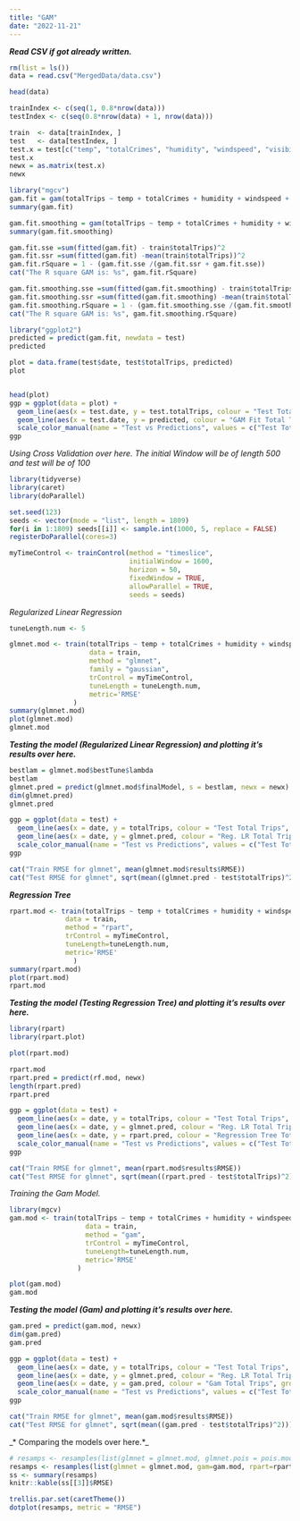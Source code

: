 ```yaml
---
title: "GAM"
date: "2022-11-21"
---
```


***Read CSV if got already written.***
```r
rm(list = ls())
data = read.csv("MergedData/data.csv")
```

```r
head(data)

trainIndex <- c(seq(1, 0.8*nrow(data)))
testIndex <- c(seq(0.8*nrow(data) + 1, nrow(data)))

train  <- data[trainIndex, ]
test   <- data[testIndex, ]
test.x = test[c("temp", "totalCrimes", "humidity", "windspeed", "visibility", "feelslike", "uvindex")]
test.x
newx = as.matrix(test.x)
newx
```

```r
library("mgcv")
gam.fit = gam(totalTrips ~ temp + totalCrimes + humidity + windspeed + visibility + feelslike + uvindex, data = train)
summary(gam.fit)

gam.fit.smoothing = gam(totalTrips ~ temp + totalCrimes + humidity + windspeed + visibility + feelslike + uvindex, data = train)
summary(gam.fit.smoothing)
```

```r
gam.fit.sse =sum(fitted(gam.fit) - train$totalTrips)^2
gam.fit.ssr =sum(fitted(gam.fit) -mean(train$totalTrips))^2
gam.fit.rSquare = 1 - (gam.fit.sse /(gam.fit.ssr + gam.fit.sse))
cat("The R square GAM is: %s", gam.fit.rSquare)

gam.fit.smoothing.sse =sum(fitted(gam.fit.smoothing) - train$totalTrips)^2
gam.fit.smoothing.ssr =sum(fitted(gam.fit.smoothing) -mean(train$totalTrips))^2
gam.fit.smoothing.rSquare = 1 - (gam.fit.smoothing.sse /(gam.fit.smoothing.ssr + gam.fit.smoothing.sse))
cat("The R square GAM is: %s", gam.fit.smoothing.rSquare)
```

```r
library("ggplot2")
predicted = predict(gam.fit, newdata = test)
predicted

plot = data.frame(test$date, test$totalTrips, predicted)
plot


head(plot)
ggp = ggplot(data = plot) + 
  geom_line(aes(x = test.date, y = test.totalTrips, colour = "Test Total Trips", group = 1)) + 
  geom_line(aes(x = test.date, y = predicted, colour = "GAM Fit Total Trips", group = 1)) +
  scale_color_manual(name = "Test vs Predictions", values = c("Test Total Trips" = 2, "GAM Fit Total Trips" = 3))
ggp
```


*Using Cross Validation over here. The initial Window will be of length 500 and test will be of 100*

```r

library(tidyverse)
library(caret)
library(doParallel)

set.seed(123)
seeds <- vector(mode = "list", length = 1809)
for(i in 1:1809) seeds[[i]] <- sample.int(1000, 5, replace = FALSE)
registerDoParallel(cores=3)

myTimeControl <- trainControl(method = "timeslice",
                              initialWindow = 1600,
                              horizon = 50,
                              fixedWindow = TRUE,
                              allowParallel = TRUE,
                              seeds = seeds)

```



*Regularized Linear Regression*

```r
tuneLength.num <- 5

glmnet.mod <- train(totalTrips ~ temp + totalCrimes + humidity + windspeed + visibility + feelslike + uvindex,
                    data = train,
                    method = "glmnet",
                    family = "gaussian",
                    trControl = myTimeControl,
                    tuneLength = tuneLength.num,
                    metric='RMSE'
                )
summary(glmnet.mod)
plot(glmnet.mod)
glmnet.mod
```

***Testing the model (Regularized Linear Regression) and plotting it's results over here.***

```r
bestlam = glmnet.mod$bestTune$lambda
bestlam
glmnet.pred = predict(glmnet.mod$finalModel, s = bestlam, newx = newx)
dim(glmnet.pred)
glmnet.pred

ggp = ggplot(data = test) + 
  geom_line(aes(x = date, y = totalTrips, colour = "Test Total Trips", group=1)) +
  geom_line(aes(x = date, y = glmnet.pred, colour = "Reg. LR Total Trips", group=1)) + 
  scale_color_manual(name = "Test vs Predictions", values = c("Test Total Trips" = 2, "Reg. LR Total Trips" = 3))
ggp

cat("Train RMSE for glmnet", mean(glmnet.mod$results$RMSE))
cat("Test RMSE for glmnet", sqrt(mean((glmnet.pred - test$totalTrips)^2)))
```

***Regression Tree***

```r
rpart.mod <- train(totalTrips ~ temp + totalCrimes + humidity + windspeed + visibility + feelslike + uvindex,
              data = train,
              method = "rpart",
              trControl = myTimeControl,
              tuneLength=tuneLength.num,
              metric='RMSE'
                )
summary(rpart.mod)
plot(rpart.mod)
rpart.mod
```

***Testing the model (Testing Regression Tree) and plotting it's results over here.***

```r
library(rpart)
library(rpart.plot)

plot(rpart.mod)

rpart.mod
rpart.pred = predict(rf.mod, newx)
length(rpart.pred)
rpart.pred

ggp = ggplot(data = test) + 
  geom_line(aes(x = date, y = totalTrips, colour = "Test Total Trips", group = 1)) +
  geom_line(aes(x = date, y = glmnet.pred, colour = "Reg. LR Total Trips", group=1)) +
  geom_line(aes(x = date, y = rpart.pred, colour = "Regression Tree Total Trips", group = 1)) + 
  scale_color_manual(name = "Test vs Predictions", values = c("Test Total Trips" = 2, "Reg. LR Total Trips" = 3, "Regression Tree Total Trips" = 4))
ggp

cat("Train RMSE for glmnet", mean(rpart.mod$results$RMSE))
cat("Test RMSE for glmnet", sqrt(mean((rpart.pred - test$totalTrips)^2)))
```

*Training the Gam Model.*

```r
library(mgcv)
gam.mod <- train(totalTrips ~ temp + totalCrimes + humidity + windspeed + visibility + feelslike + uvindex,
                   data = train,
                   method = "gam",
                   trControl = myTimeControl,
                   tuneLength=tuneLength.num,
                   metric='RMSE'
                 )

plot(gam.mod)
gam.mod
```
***Testing the model (Gam) and plotting it's results over here.***

```r
gam.pred = predict(gam.mod, newx)
dim(gam.pred)
gam.pred

ggp = ggplot(data = test) + 
  geom_line(aes(x = date, y = totalTrips, colour = "Test Total Trips", group=1)) +
  geom_line(aes(x = date, y = glmnet.pred, colour = "Reg. LR Total Trips", group=1)) +
  geom_line(aes(x = date, y = gam.pred, colour = "Gam Total Trips", group=1)) + 
  scale_color_manual(name = "Test vs Predictions", values = c("Test Total Trips" = 2, "Reg. LR Total Trips" = 3, "Gam Total Trips" = 4))
ggp

cat("Train RMSE for glmnet", mean(gam.mod$results$RMSE))
cat("Test RMSE for glmnet", sqrt(mean((gam.pred - test$totalTrips)^2)))
```


\_\* Comparing the models over here.\*\_

```r
# resamps <- resamples(list(glmnet = glmnet.mod, glmnet.pois = pois.mod, gam=gam.mod))
resamps <- resamples(list(glmnet = glmnet.mod, gam=gam.mod, rpart=rpart.mod))
ss <- summary(resamps)
knitr::kable(ss[[3]]$RMSE)
```

```r
trellis.par.set(caretTheme())
dotplot(resamps, metric = "RMSE")
```
